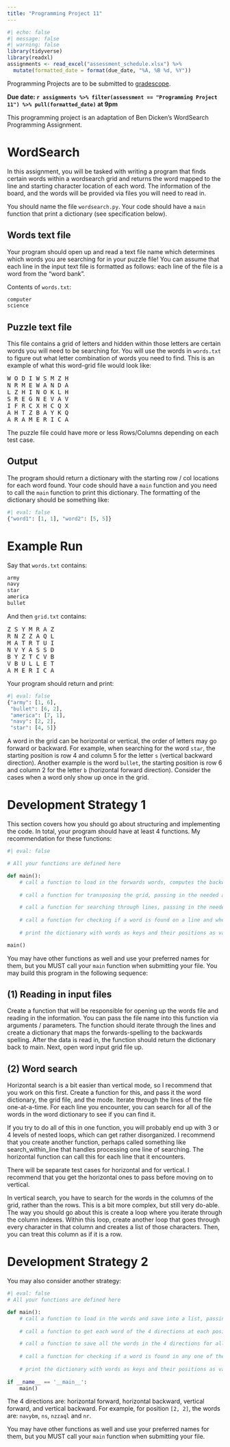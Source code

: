 ```yaml
---
title: "Programming Project 11"
---
```


```r
#| echo: false
#| message: false
#| warning: false
library(tidyverse)
library(readxl)
assignments <- read_excel("assessment_schedule.xlsx") %>% 
  mutate(formatted_date = format(due_date, "%A, %B %d, %Y"))
```

Programming Projects are to be submitted to [gradescope](https://www.gradescope.com/courses/934148).

**Due date: `r assignments %>% filter(assessment == "Programming Project 11") %>% pull(formatted_date)` at 9pm**

This programming project is an adaptation of Ben Dicken's WordSearch Programming Assignment.

# WordSearch

In this assignment, you will be tasked with writing a program that finds certain words within a wordsearch grid and returns the word mapped to the line and starting character location of each word. The information of the board, and the words will be provided via files you will need to read in. 

You should name the file `wordsearch.py`. Your code should have a `main` function that print a dictionary (see specification below).

## Words text file

Your program should open up and read a text file name which determines which words you are searching for in your puzzle file! You can assume that each line in the input text file is formatted as follows: each line of the file is a word from the "word bank". 

Contents of `words.txt`:

```html
computer
science
```


## Puzzle text file

This file contains a grid of letters and hidden within those letters are certain words you will need to be searching for. You will use the words in `words.txt` to figure out what letter combination of words you need to find. This is an example of what this word-grid file would look like:

<pre>
W O D I W S M Z H 
N R M E W A N D A 
L Z H I N O K L H 
S R E G N E V A V 
I F R C X H C Q X 
A H T Z B A Y K Q 
A R A M E R I C A
</pre>

The puzzle file could have more or less Rows/Columns depending on each test case.

## Output

The program should return a dictionary with the starting row / col locations for each word found. Your code should have a `main` function and you need to call the `main` function to print this dictionary. The formatting of the dictionary should be something like:

```python
#| eval: false
{"word1": [1, 1], "word2": [5, 5]}
```


# Example Run

Say that `words.txt` contains:

```html
army
navy
star
america
bullet
```

And then `grid.txt` contains:

<pre>
Z S Y M R A Z
R N Z Z A Q L
M A T R T U I
N V Y A S S D
B Y Z T C V B
V B U L L E T
A M E R I C A
</pre>

Your program should return and print:

```python
#| eval: false
{"army": [1, 6],
 "bullet": [6, 2],
 "america": [7, 1],
 "navy": [2, 2],
 "star": [4, 5]}
```

A word in the grid can be horizontal or vertical, the order of letters may go forward or backward. For example, when searching for the word `star`, the starting position is row 4 and column 5 for the letter `s` (vertical backward direction). Another example is the word `bullet`, the starting position is row 6 and column 2 for the letter `b` (horizontal forward direction). Consider the cases when a word only show up once in the grid.

# Development Strategy 1

This section covers how you should go about structuring and implementing the code. In total, your program should have at least 4 functions. My recommendation for these functions:

```python
#| eval: false

# All your functions are defined here

def main():
    # call a function to load in the forwards words, computes the backwards version of each word, and save into a dictionary, passing in the needed arguments
    
    # call a function for transposing the grid, passing in the needed arguments

    # call a function for searching through lines, passing in the needed arguments
    
    # call a function for checking if a word is found on a line and where it is (index), passing in the needed arguments
    
    # print the dictionary with words as keys and their positions as values

main()
```

You may have other functions as well and use your preferred names for them, but you MUST call your `main` function when submitting your file. You may build this program in the following sequence:

## (1) Reading in input files

Create a function that will be responsible for opening up the words file and reading in the information. You can pass the file name into this function via arguments / parameters. The function should iterate through the lines and create a dictionary that maps the forwards-spelling to the backwards spelling. After the data is read in, the function should return the dictionary back to main. Next, open word input grid file up.

## (2) Word search

Horizontal search is a bit easier than vertical mode, so I recommend that you work on this first. Create a function for this, and pass it the word dictionary, the grid file, and the mode. Iterate through the lines of the file one-at-a-time. For each line you encounter, you can search for all of the words in the word dictionary to see if you can find it.

If you try to do all of this in one function, you will probably end up with 3 or 4 levels of nested loops, which can get rather disorganized. I recommend that you create another function, perhaps called something like search_within_line that handles processing one line of searching. The horizontal function can call this for each line that it encounters.

There will be separate test cases for horizontal and for vertical. I recommend that you get the horizontal ones to pass before moving on to vertical.

In vertical search, you have to search for the words in the columns of the grid, rather than the rows. This is a bit more complex, but still very do-able. The way you should go about this is create a loop where you iterate through the column indexes. Within this loop, create another loop that goes through every character in that column and creates a list of those characters. Then, you can treat this column as if it is a row.

# Development Strategy 2

You may also consider another strategy: 

```python
#| eval: false
# All your functions are defined here

def main():
    # call a function to load in the words and save into a list, passing in the needed arguments
    
    # call a function to get each word of the 4 directions at each position, passing in the needed arguments

    # call a function to save all the words in the 4 directions for all the indices using a dictionary, passing in the needed arguments
    
    # call a function for checking if a word is found in any one of the 4 directions (the value) and where it is (the key), passing in the needed arguments
    
    # print the dictionary with words as keys and their positions as values
    
if __name__ == '__main__':
    main()
```


The 4 directions are: horizontal forward, horizontal backward, vertical forward, and vertical backward. For example, for position `[2, 2]`, the words are: `navybm`, `ns`, `nzzaql` and `nr`.

You may have other functions as well and use your preferred names for them, but you MUST call your `main` function when submitting your file. 